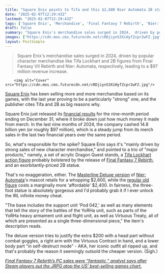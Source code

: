 ```yaml
---
title: "Square Enix points to Tifa and this $2,600 Nier Automata 2B statue for driving its 'strong' merch sales - and I need to know how many of you bought it"
date: "2025-02-07T12:29:43Z"
lastmod: "2025-02-07T12:29:43Z"
tags: ['Square Enix', 'Merchandise', 'Final Fantasy 7 Rebirth', 'Nier: Automata', 'Action Figure', 'Statue', 'Collectibles', 'Gaming Merchandise']
draft: false
summary: "Square Enix's merchandise sales surged in 2024,  driven by popular character merchandise like Tifa Lockhart and 2B figures from Final Fantasy VII Rebirth and Nier: Automata, respectively, leading to a $97 million revenue increase."
images: ["https://cdn.mos.cms.futurecdn.net/cRDjiynS3XiHyfZcpr2wFZ.jpg"]
layout: PostSimple
---
```

> Square Enix's merchandise sales surged in 2024,  driven by popular character merchandise like Tifa Lockhart and 2B figures from Final Fantasy VII Rebirth and Nier: Automata, respectively, leading to a $97 million revenue increase.


        <img alt="Cover" src="https://cdn.mos.cms.futurecdn.net/cRDjiynS3XiHyfZcpr2wFZ.jpg"/>
        
[Square Enix](https://www.gamesradar.com/tag/square_enix/) has been selling more and more merchandise based on its games, with the last year proving to be a particularly "strong" one, and the publisher cites Tifa and 2B as big reasons why.

Square Enix just released its [financial results](https://www.hd.square-enix.com/eng/ir/library/pdf/25q3slides.pdf) for the nine-month period ending on December 31, where it broke down just how much money it made from merch. In the last nine months of 2024, the company cashed 14.8 billion yen (or roughly $97 million), which is a steady jump from its merch sales in the last two financial years over the same period.

So, what's responsible for the spike? Square Enix says it's "mainly driven by strong sales of new character merchandise," and pointed to a trio of "major products," namely, a set of acrylic Dragon Quest stands, a [Tifa Lockhart action figure](https://na.store.square-enix-games.com/final-fantasy-vii-bring-arts-action-figure---tifa-lockhart) probably bolstered by the release of [Final Fantasy 7 Rebirth](https://www.gamesradar.com/final-fantasy-7-rebirth-guide/), and an exorbitantly-priced 2B statue.

That's no exaggeration, either. The [Masterline Deluxe version](https://na.store.square-enix-games.com/square-enix-masterline-nier_automata-1_3-scale---2b-yorha-no-2-type-b-deluxe-ver_) of [Nier: Automata](https://www.gamesradar.com/nier-automata/)'s mascot retails for a whopping $2,600, while the [regular old figure](https://na.store.square-enix-games.com/square-enix-masterline-nier_automata-1_3-scale---2b-_yorha-no_-2-type-b_) costs a marginally more 'affordable' $2,400. In fairness, the three-foot statue is absolutely gorgeous and I'd probably grab it if I ever unlock the IRL infinite money cheat.

"The base includes the support unit 'Pod 042,' as well as many elements that tell the story of the battles of the YoRHa unit, such as parts of the YoRHa heavy armament unit and flight unit, as well as Virtuous Treaty, all of which are presented as a single three-dimensional piece," the item's description reads.

The deluxe version tries to justify the extra $200 with a head part without combat goggles, a right arm with the Virtuous Contract in hand, and a lower body part "in self-destruct mode" - AKA, her iconic outfit all ripped up, and that's probably the reason it seemingly outsold the cheaper version. (Sigh.)

[<em>Final Fantasy 7 Rebirth’s PC sales were “fantastic,” analyst says after Steam players put the JRPG atop the US’ best-selling games chart.</em>](https://www.gamesradar.com/games/final-fantasy/final-fantasy-7-rebirths-steam-launch-was-fantastic-analyst-says-after-pc-players-sent-the-jrpg-port-flying-to-the-us-best-selling-spot-in-the-week-of-its-release/)
        